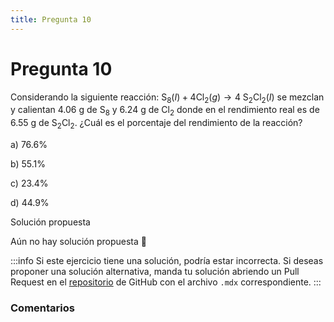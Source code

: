 ```yaml
---
title: Pregunta 10
---
```



# Pregunta 10

Considerando la siguiente reacción: $\mathrm{S}_8(I)+4 \mathrm{Cl}_2(g) \rightarrow 4 \mathrm{~S}_2 \mathrm{Cl}_2(I)$ se mezclan y calientan 4.06 g de $\mathrm{S}_8$ y 6.24 g de $\mathrm{Cl}_2$ donde en el rendimiento real es de 6.55 g de $\mathrm{S}_2 \mathrm{Cl}_2$. ¿Cuál es el porcentaje del rendimiento de la reacción?

a) $76.6 \%$

b) $55.1 \%$

c) $23.4 \%$

d) $44.9 \%$

<MDXDetails>
<summary>Solución propuesta</summary>

Aún no hay solución propuesta 🥲

:::info
Si este ejercicio tiene una solución, podría estar incorrecta. Si deseas proponer una solución alternativa, manda tu solución abriendo
un Pull Request en el [repositorio](https://github.com/crow-rojas/apuntes-fundamentals/pulls) de GitHub con el archivo
`.mdx` correspondiente.
:::

</MDXDetails>

### Comentarios

<Disqus
  url="https://crow-rojas.github.io/apuntes-fundamentals/docs/science/chemistry/exercises/2018-1/p10"
  identifier="docs/science/chemistry/exercises/2018-1/p10"
  title="2018-1 Quimica - Pregunta 10"
/>
